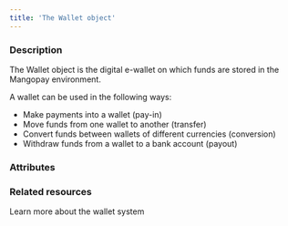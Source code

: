 ```yaml
---
title: 'The Wallet object'
---
```


  
### Description
The Wallet object is the digital e-wallet on which funds are stored in the Mangopay environment.  

A wallet can be used in the following ways:  
- Make payments into a wallet (pay-in)  
- Move funds from one wallet to another (transfer)
- Convert funds between wallets of different currencies (conversion)
- Withdraw funds from a wallet to a bank account (payout)  

### Attributes  

<Description1 />  

<Owners />  

<Balance />  

<Currency20 />  

<FundsType />  

<Id />  

<Tag7 />  

<CreationDate />

### Related resources

<Card title="Guide" href="/guides/e-wallet-system">Learn more about the wallet system</Card>